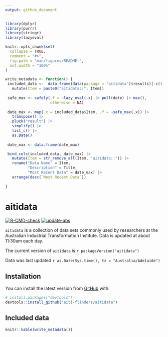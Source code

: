 ```yaml
---
output: github_document
---
```


<!-- README.md is generated from README.Rmd. Please edit that file -->

```r
library(dplyr)
library(purrr)
library(stringr)
library(lazyeval)

knitr::opts_chunk$set(
  collapse = TRUE,
  comment = "#>",
  fig.path = "man/figures/README-",
  out.width = "100%"
)

write_metadata <- function() {
 included_data <-  data.frame(data(package = "aitidata")$results)[-c(1, 2)] |> 
   mutate(Item = paste0("aitidata::", Item))
 
 safe_max <- safely(.f = ~lazy_eval(.x) |> pull(date) |> max(),
                    otherwise = NA)
 
 date_max <- map(.x = included_data$Item, .f = ~safe_max(.x)) |> 
   transpose() |> 
   pluck("result") |> 
   simplify() |> 
   list_c() |> 
   as.Date()
 
 date_max <- data.frame(date_max)

 bind_cols(included_data, date_max) |> 
   mutate(Item = str_remove_all(Item, "aitidata::")) |> 
   rename("Data Name" = Item,
          "Description" = Title,
          "Most Recent Data" = date_max) |>   
   arrange(desc(`Most Recent Data`))
 
}


```

# aitidata

<!-- badges: start -->
[![R-CMD-check](https://github.com/aiti-flinders/aitidata/actions/workflows/R-CMD-check.yaml/badge.svg?branch=data_prep)](https://github.com/aiti-flinders/aitidata/actions/workflows/R-CMD-check.yaml)
[![update-abs](https://github.com/aiti-flinders/aitidata/workflows/update-abs/badge.svg)](https://github.com/aiti-flinders/aitidata/actions)

<!-- badges: end -->

`aitidata` is a collection of data sets commonly used by researchers at the Australian Industrial Transformation Institute. Data is updated at about 11:30am each day. 

The current version of `aitidata` is `r packageVersion("aitidata")`

Data was last updated `r as.Date(Sys.time(), tz = "Australia/Adelaide")` 

## Installation

You can install the latest version from [GitHub](https://github.com/) with:

``` r
# install.packages("devtools")
devtools::install_github("aiti-flinders/aitidata")
```



## Included data

``` r

knitr::kable(write_metadata())

```
